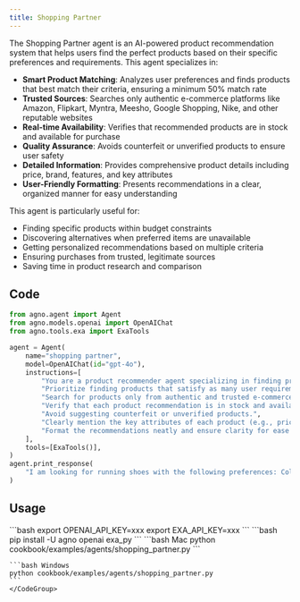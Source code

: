 ```yaml
---
title: Shopping Partner
---
```

The Shopping Partner agent is an AI-powered product recommendation system that helps users find the perfect products based on their specific preferences and requirements. This agent specializes in:

- **Smart Product Matching**: Analyzes user preferences and finds products that best match their criteria, ensuring a minimum 50% match rate
- **Trusted Sources**: Searches only authentic e-commerce platforms like Amazon, Flipkart, Myntra, Meesho, Google Shopping, Nike, and other reputable websites
- **Real-time Availability**: Verifies that recommended products are in stock and available for purchase
- **Quality Assurance**: Avoids counterfeit or unverified products to ensure user safety
- **Detailed Information**: Provides comprehensive product details including price, brand, features, and key attributes
- **User-Friendly Formatting**: Presents recommendations in a clear, organized manner for easy understanding

This agent is particularly useful for:
- Finding specific products within budget constraints
- Discovering alternatives when preferred items are unavailable
- Getting personalized recommendations based on multiple criteria
- Ensuring purchases from trusted, legitimate sources
- Saving time in product research and comparison

## Code

```python cookbook/examples/agents/shopping_partner.py
from agno.agent import Agent
from agno.models.openai import OpenAIChat
from agno.tools.exa import ExaTools

agent = Agent(
    name="shopping partner",
    model=OpenAIChat(id="gpt-4o"),
    instructions=[
        "You are a product recommender agent specializing in finding products that match user preferences.",
        "Prioritize finding products that satisfy as many user requirements as possible, but ensure a minimum match of 50%.",
        "Search for products only from authentic and trusted e-commerce websites such as Amazon, Flipkart, Myntra, Meesho, Google Shopping, Nike, and other reputable platforms.",
        "Verify that each product recommendation is in stock and available for purchase.",
        "Avoid suggesting counterfeit or unverified products.",
        "Clearly mention the key attributes of each product (e.g., price, brand, features) in the response.",
        "Format the recommendations neatly and ensure clarity for ease of user understanding.",
    ],
    tools=[ExaTools()],
)
agent.print_response(
    "I am looking for running shoes with the following preferences: Color: Black Purpose: Comfortable for long-distance running Budget: Under Rs. 10,000"
)

```

## Usage

<Steps>
  <Snippet file="create-venv-step.mdx" />

  <Step title="Set your API key">
    ```bash
    export OPENAI_API_KEY=xxx
    export EXA_API_KEY=xxx
    ```
  </Step>

  <Step title="Install libraries">
    ```bash
    pip install -U agno openai exa_py
    ```
  </Step>

  <Step title="Run Agent">
    <CodeGroup>
    ```bash Mac
    python cookbook/examples/agents/shopping_partner.py
    ```

    ```bash Windows
    python cookbook/examples/agents/shopping_partner.py
    ```
    </CodeGroup>
  </Step>
</Steps>
